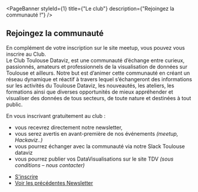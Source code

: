 
<PageBanner 
    styleId={1}
    title={"Le club"}
    description={"Rejoingez la communauté !"}
/>

<section id="one">
<div className="inner">

# Rejoingez la communauté

En complément de votre inscription sur le site meetup, vous pouvez vous inscrire au Club.  
Le Club Toulouse Dataviz, est une communauté d’échange entre curieux, passionnés, amateurs et professionnels de la visualisation de données sur Toulouse 
et ailleurs. Notre but est d’animer cette communauté en créant un réseau dynamique et réactif à travers lequel s’échangeront des informations sur 
les activités du Toulouse Dataviz, les nouveautés, les ateliers, les formations ainsi que diverses opportunités de mieux appréhender et visualiser des 
données de tous secteurs, de toute nature et destinées à tout public. 

En vous inscrivant gratuitement au club :
- vous recevrez directement notre newsletter,
- vous  serez avertis en avant-première de nos événements *(meetup, Hackaviz..)*
- vous pourrez échanger avec la communauté via notre Slack Toulouse dataviz
- vous pourrez publier vos DataVisualisations sur le site TDV *(sous conditions – nous contacter)*

<ul className="actions">
  <li><a href="http://eepurl.com/g8tVZL"  target="_blank" className="button medium">S'inscrire</a></li>
  <li><a href="https://www.notion.so/toulousedataviz/Archives-1fee72253ba843a7935089b24e6c1b9b"  target="_blank" className="button medium">Voir les précédentes Newsletter</a></li>
</ul>

</div>
</section>